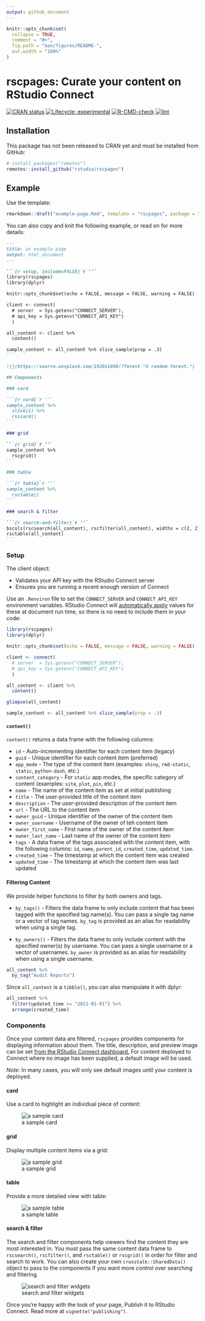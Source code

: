 ```yaml
---
output: github_document
---
```


<!-- README.md is generated from README.Rmd. Please edit that file -->

```r
knitr::opts_chunk$set(
  collapse = TRUE,
  comment = "#>",
  fig.path = "man/figures/README-",
  out.width = "100%"
)
```

# rscpages: Curate your content on RStudio Connect

<!-- badges: start -->

[![CRAN status](https://www.r-pkg.org/badges/version/rscpages)](https://CRAN.R-project.org/package=rscpages)
[![Lifecycle: experimental](https://img.shields.io/badge/lifecycle-experimental-orange.svg)](https://lifecycle.r-lib.org/articles/stages.html#experimental)
[![R-CMD-check](https://github.com/rstudio/rscpages/workflows/R-CMD-check/badge.svg)](https://github.com/rstudio/rscpages/actions)
[![lint](https://github.com/rstudio/rscpages/actions/workflows/lint.yaml/badge.svg)](https://github.com/rstudio/rscpages/actions/workflows/lint.yaml)
<!-- badges: end -->

## Installation

This package has not been released to CRAN yet and must be installed from GitHub:

``` r
# install.packages("remotes")
remotes::install_github("rstudio/rscpages")
```

## Example

Use the template:

```r
rmarkdown::draft("example-page.Rmd", template = "rscpages", package = "rscpages")
```

You can also copy and knit the following example, or read on for more details:

````markdown
---
title: an example page
output: html_document
---

```{r setup, include=FALSE}`r ''`
library(rscpages)
library(dplyr)

knitr::opts_chunk$set(echo = FALSE, message = FALSE, warning = FALSE)

client <- connect(
  # server  = Sys.getenv("CONNECT_SERVER"),
  # api_key = Sys.getenv("CONNECT_API_KEY")
  )

all_content <- client %>%
  content()

sample_content <- all_content %>% slice_sample(prop = .3)
```

![](https://source.unsplash.com/1920x1080/?forest "A random forest.")

## Components

### card

```{r card}`r ''`
sample_content %>%
  slice(1) %>%
  rsccard()
```

### grid

```{r grid}`r ''`
sample_content %>%
  rscgrid()
```

### table

```{r table}`r ''`
sample_content %>%
  rsctable()
```

### search & filter

```{r search-and-filter}`r ''`
bscols(rscsearch(all_content), rscfilter(all_content), widths = c(2, 2))
rsctable(all_content)
```
````

### Setup

The client object:

- Validates your API key with the RStudio Connect server
- Ensures you are running a recent enough version of Connect

Use an `.Renviron` file to set the `CONNECT_SERVER` and `CONNECT_API_KEY`
environment variables.
RStudio Connect will [automatically apply](https://docs.rstudio.com/connect/news/#rstudio-connect-188)
values for these at document run time,
so there is no need to include them in your code:

```r
library(rscpages)
library(dplyr)

knitr::opts_chunk$set(echo = FALSE, message = FALSE, warning = FALSE)

client <- connect(
  # server  = Sys.getenv("CONNECT_SERVER"),
  # api_key = Sys.getenv("CONNECT_API_KEY")
  )

all_content <- client %>%
  content()

glimpse(all_content)

sample_content <- all_content %>% slice_sample(prop = .3)
```

#### `content()`

`content()` returns a data frame with the following columns:

* `id` - Auto-incrementing identifier for each content item (legacy)
* `guid` - Unique identifier for each content item (preferred)
* `app_mode` - The type of the content item (examples: `shiny`, `rmd-static`, `static`, `python-dash`, etc.)
* `content_category` - For `static` app modes, the specific category of content (examples: `site`, `plot`, `pin`, etc.)
* `name` - The name of the content item as set at initial publishing
* `title` - The user-provided title of the content item
* `description` - The user-provided description of the content item
* `url` - The URL to the content item
* `owner_guid` - Unique identifier of the owner of the content item
* `owner_username` - Username of the owner of teh content item
* `owner_first_name` - First name of the owner of the content item
* `owner_last_name` - Last name of the owner of the content item
* `tags` - A data frame of the tags associated with the content item, with the following columns: `id`, `name`, `parent_id`, `created_time`, `updated_time`.
* `created_time` - The timestamp at which the content item was created
* `updated_time` - The timestamp at which the content item was last updated

#### Filtering Content

We provide helper functions to filter by both owners and tags.

- `by_tags()` - Filters the data frame to only include content that has been
tagged with the specified tag name(s).  You can pass a single tag name or a vector
of tag names. `by_tag` is provided as an alias for readability when using a
single tag.

- `by_owners()` - Filters the data frame to only include content with the
specified owner(s) by username.  You can pass a single username or a vector of
usernames. `by_owner` is provided as an alias for readability when using a
single username.

```r
all_content %>% 
  by_tag("Audit Reports")
```

Since `all_content` is a `tibble()`, you can also manipulate it with dplyr:

```r
all_content %>% 
  filter(updated_time >= "2021-01-01") %>% 
  arrange(created_time)
```


### Components

Once your content data are filtered, `rscpages` provides components for
displaying information about them. The title, description, and preview image can be set
[from the RStudio Connect dashboard.](https://docs.rstudio.com/connect/user/content-settings/#content-metadata)
For content deployed to Connect where no image has been supplied, a default image will be used.

*Note:* In many cases, you will only see default images until your content is deployed.

#### card

Use a card to highlight an individual piece of content:

![a sample card](man/figures/README-card-1.png)

#### grid

Display multiple content items via a grid:

![a sample grid](man/figures/README-grid-1.png)

#### table

Provide a more detailed view with table:

![a sample table](man/figures/README-table-1.png)

#### search & filter

The search and filter components help viewers find the content they are most interested in.
You must pass the same content data frame to `rscsearch()`, `rscfilter()`,
and `rsctable()` or `rscgrid()` in order for filter and search to work.
You can also create your own `crosstalk::SharedData()` object to pass to
the components if you want more control over searching and filtering.

![search and filter widgets](man/figures/README-search-filter-2.png)

Once you're happy with the look of your page, Publish it to RStudio Connect.
Read more at `vignette("publishing")`.
